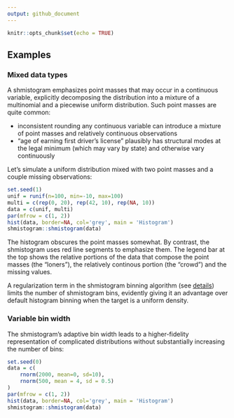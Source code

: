 ```yaml
---
output: github_document
---
```


```r
knitr::opts_chunk$set(echo = TRUE)
```

## Examples

### Mixed data types

A shmistogram emphasizes point masses that may occur in a continuous variable, explicitly decomposing the distribution into a mixture of a multinomial and a piecewise uniform distribution. Such point masses are quite common:

- inconsistent rounding any continuous variable can introduce a mixture of point masses and relatively continuous observations
- "age of earning first driver's license" plausibly has structural modes at the legal minimum (which may vary by state) and otherwise vary continuously

Let's simulate a uniform distribution mixed with two point masses and a couple missing observations:

```r
set.seed(1)
unif = runif(n=100, min=-10, max=100)
multi = c(rep(0, 20), rep(42, 10), rep(NA, 10))
data = c(unif, multi)
par(mfrow = c(1, 2))
hist(data, border=NA, col='grey', main = 'Histogram')
shmistogram::shmistogram(data)
```

The histogram obscures the point masses somewhat. By contrast, the shmistogram uses red line segments to emphasize them. The legend bar at the top shows the relative portions of the data that compose the point masses (the "loners"), the relatively continous portion (the "crowd") and the missing values. 

A regularization term in the shmistogram binning algorithm (see [ details](#Details)) limits the number of shmistogram bins, evidently giving it an advantage over default histogram binning when the target is a uniform density.


### Variable bin width

The shmistogram's adaptive bin width leads to a higher-fidelity representation of complicated distributions without substantially increasing the number of bins:

```r
set.seed(0)
data = c(
    rnorm(2000, mean=0, sd=10),
    rnorm(500, mean = 4, sd = 0.5)
)
par(mfrow = c(1, 2))
hist(data, border=NA, col='grey', main = 'Histogram')
shmistogram::shmistogram(data)
```
